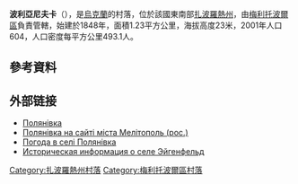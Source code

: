 {{coord|46|44|38|N|35|4|56|E|scale:100000|display=title}}

'''波利亞尼夫卡'''（{{lang-uk|Полянівка}}），是[[烏克蘭|烏克蘭]]的村落，位於該國東南部[[扎波羅熱州|扎波羅熱州]]，由[[梅利托波爾區|梅利托波爾區]]負責管轄，始建於1848年，面積1.23平方公里，海拔高度23米，2001年人口604，人口密度每平方公里493.1人。

==參考資料==
{{reflist}}

==外部链接==
* [http://w1.c1.rada.gov.ua/pls/z7502/A005?rdat1=04.05.2011&rf7571=12477 Полянівка]
* [http://nashmelitopol.com/ru/melitopolski-raon/98-s-polyanovka/11337-eygenfeld Полянівка на сайті міста Мелітополь (рос.)]{{dead link|date=2018年3月 |bot=InternetArchiveBot |fix-attempted=yes }}
* [http://weather.in.ua/ua/zaporozhskaja/21223 Погода в селі Полянівка] {{Wayback|url=http://weather.in.ua/ua/zaporozhskaja/21223 |date=20160305112443 }}
* [http://www.surnameindex.info/info/tavrida/melitopol/eichenfeld/index.html Историческая информация о селе Эйгенфельд] {{Wayback|url=http://www.surnameindex.info/info/tavrida/melitopol/eichenfeld/index.html |date=20210225042013 }} {{ref-ru}}

[[Category:扎波羅熱州村落|Category:扎波羅熱州村落]]
[[Category:梅利托波爾區村落|Category:梅利托波爾區村落]]


{{Zaporizhia-geo-stub}}